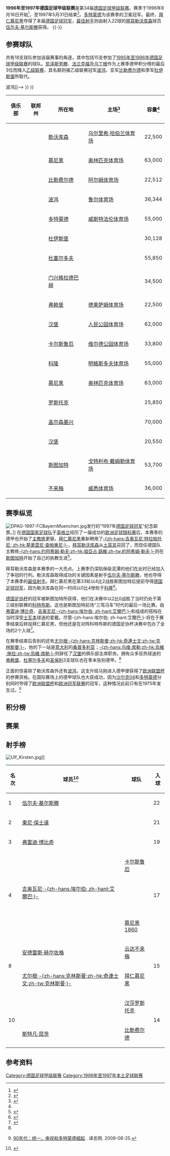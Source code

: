 {{noteTA
|G1=足球
|G2=德甲
|G3=uefa
}}
{{Infobox football league season
| competition                = [[德国足球甲级联赛|德国足球甲级联赛]]
| image                      = 
| season                     = 1996–97
| winners                    = [[拜仁慕尼黑|拜仁慕尼黑]]<small>（第 13 次夺冠）</small>
| relegated                  = [[杜塞尔多夫足球俱乐部|杜塞尔多夫]]、[[弗赖堡足球俱乐部|弗赖堡]]、[[圣保利足球俱乐部|圣保利]]
| continentalcup1            = [[1997–98年欧洲冠军联赛|欧洲冠军联赛]]
| continentalcup1 qualifiers = [[拜仁慕尼黑|拜仁慕尼黑]]、[[拜耳勒沃库森|拜耳勒沃库森]]、<br>[[多特蒙德足球俱乐部|多特蒙德]]<small>（卫冕冠军）</small>
| continentalcup2            = {{link-de|1997–98年欧洲优胜者杯|1997–98 European Cup Winners' Cup|欧洲优胜者杯}}
| continentalcup2 qualifiers = [[斯图加特足球俱乐部|斯图加特]]
| continentalcup3            = [[1997–98年歐洲足協盃|欧洲联盟杯]]
| continentalcup3 qualifiers = [[波鸿足球俱乐部|波鸿]]、[[卡尔斯鲁厄足球俱乐部|卡尔斯鲁厄]]、[[慕尼黑1860|1860]]、<br>[[沙尔克04|沙尔克04]]<small>（卫冕冠军）</small>
| continentalcup4            = [[1997年国际托托杯|国际托托杯]]
| continentalcup4 qualifiers = [[云达不来梅|云达不来梅]]、[[杜伊斯堡足球俱乐部|杜伊斯堡]]、<br>[[科隆足球俱乐部|科隆]]、[[汉堡足球俱乐部|汉堡]]
| league topscorer           = [[伍尔夫·基尔斯滕|伍尔夫·基尔斯滕]]<small>（22球）</small>
| biggest home win           = [[波鸿足球俱乐部|波鸿]] 6–0 [[圣保利足球俱乐部|圣保利]]
| biggest away win           = 7场（1场1–5，6场0–4）
| highest scoring            = [[门兴格拉德巴赫足球俱乐部|门兴格拉德巴赫]] 6–2 [[波鸿足球俱乐部|波鸿]]<br>[[拜耳勒沃库森|拜耳勒沃库森]] 5–3 [[弗赖堡足球俱乐部|弗赖堡]]<br>[[圣保利足球俱乐部|圣保利]] 4–4 [[沙尔克04|沙尔克04]]
| matches                    = 306
| total goals                = 911
| attendance                 = 9441743
| prevseason                 = [[1995年至1996年德国足球甲级联赛|1995–96]]
| nextseason                 = [[1997年至1998年德国足球甲级联赛|1997–98]]
}}
'''1996年至1997年德国足球甲级联赛'''是第34届[[德国足球甲级联赛|德国足球甲级联赛]]。赛季于1996年8月16日开始<ref>{{de}}{{cite web|url=http://www.dfb.de/index.php?id=321975|title=Schedule Round 1|publisher=DFB|deadurl=yes|archiveurl=https://web.archive.org/web/20110608093931/http://www.dfb.de/index.php?id=321975|archivedate=2011-06-08|accessdate=2014-10-21}}</ref>，至1997年5月31日结束<ref>{{de}}{{cite web|url=http://www.dfb.de/index.php?id=322337|title=Archive 1996/1997 Round 34|publisher=DFB|deadurl=yes|archiveurl=https://web.archive.org/web/20120331173841/http://www.dfb.de/index.php?id=322337|archivedate=2012-03-31|accessdate=2014-10-21}}</ref>。[[多特蒙德足球俱乐部|多特蒙德]]为该赛季的卫冕冠军。最终，[[拜仁慕尼黑|拜仁慕尼黑]]夺得了本届[[德国足球冠军|德国足球冠军]]，[[德国足球甲级联赛最佳射手|最佳射手]]则由射入22球的[[拜耳勒沃库森|拜耳勒沃库森]]球员[[伍尔夫·基尔斯滕|伍尔夫·基尔斯滕]]获得。
{{TOC left}}
{{-}}

==参赛球队==
共有18支球队参加该届赛事的角逐，其中包括15支参加了[[1995年至1996年德国足球甲级联赛|1995年至1996年德国足球甲级联赛]]的球队。[[凯泽斯劳滕足球俱乐部|凯泽斯劳滕]]、[[法兰克福足球俱乐部|法兰克福]]及[[乌丁根足球俱乐部|乌丁根]]作为上赛季德甲积分榜的最后3位而降入[[德国足球乙级联赛|乙级联赛]]，其名额则被乙级联赛冠军[[波鸿足球俱乐部|波鸿]]、亚军[[比勒费尔德足球俱乐部|比勒费尔德]]和季军[[杜伊斯堡足球俱乐部|杜伊斯堡]]所取代。

{{Location map+ |Germany |width=400 |float=right |caption=1996-97赛季德甲联赛球队分布图 |places=
{{Location map~ |Germany |lat=52.022833|long=8.522395|label=[[比勒费尔德足球俱乐部|比勒费尔德]]}}
{{Location map~ |Germany |lat=51.482987|long=7.211397 |label=<!--[[波鸿足球俱乐部{{!}}波鸿|波鸿足球俱乐部{{!}}波鸿]]--> }}
{{Location map~ |Germany |lat=53.065337|long=8.836722 |label=[[云达不来梅|不来梅]] |position=left}}
{{Location map~ |Germany |lat=51.512139|long=7.463394 |label=<small>[[多特蒙德足球俱乐部|多特蒙德]]</small>}}
{{Location map~ |Germany |lat=51.409033|long=6.778664 |label=<small>[[杜伊斯堡足球俱乐部|杜伊斯堡]]</small>|position=left}}
{{Location map~ |Germany |lat=51.261593|long=6.733204 |label=<small>[[杜塞尔多夫足球俱乐部|杜塞尔多夫]]</small>}}
{{Location map~ |Germany |lat=47.988945|long=7.892947 |label=[[弗赖堡足球俱乐部|弗赖堡]]}}
{{Location map~ |Germany |lat=53.587095|long=9.898711 |label=[[汉堡足球俱乐部|汉堡]] |position=left}}
{{Location map~ |Germany |lat=49.021176|long=8.413021 |label=[[卡尔斯鲁厄足球俱乐部|卡尔斯鲁厄]]}}
{{Location map~ |Germany |lat=50.933224|long=6.874697 |label=<small>[[科隆足球俱乐部|科隆</small>]] |position=bottom}}
{{Location map~ |Germany |lat=51.037708|long=7.002651 |label=<small>[[拜耳勒沃库森|勒沃库森]]</small>}}
{{Location map~ |Germany |lat=51.208908|long=6.439549 |label=<small>[[门兴格拉德巴赫足球俱乐部|门兴    ]]</small> |position=bottom}}
{{Location map~ |Germany |lat=48.173086|long=11.545509|label=[[拜仁慕尼黑|拜仁慕尼黑]]<br>[[慕尼黑1860|慕尼黑1860]]}}
{{Location map~ |Germany |lat=54.084953|long=12.095144|label=[[汉莎罗斯托克|罗斯托克]]}}
{{Location map~ |Germany |lat=51.559146|long=7.067248 |label=<small>[[沙尔克04|沙尔克]]</small> |position=left}}
{{Location map~ |Germany |lat=53.554568|long=9.967646 |label=[[圣保利足球俱乐部|圣保利]]}}
{{Location map~ |Germany |lat=48.792295|long=9.232141 |label=[[斯图加特足球俱乐部|斯图加特]]}}
<!--DISPLAY FIX FOR BOCHUM-->
{{Location map~ |Germany |mark=TransparentPlaceholder.png |lat=51.559146|long=7.067248 |label=<br /><small>      [[波鸿足球俱乐部|波鸿]]</small> |position=top}}
}}
{| class="wikitable sortable"
|-
! 俱乐部
! 联邦州
! 所在地
! 主场<ref name="Vereinslexikon">{{de}}{{cite book|last=Grüne|first=Hardy|title=Enzyklopädie des deutschen Ligafußballs, Band 7: Vereinslexikon|publisher=AGON Sportverlag|location=Kassel|year=2001|isbn=3-89784-147-9}}</ref>
! 容量<ref name="Vereinslexikon" />
|-
| {{sort|Bayer|[[拜耳勒沃库森|拜耳勒沃库森]]}}
| {{flag|North Rhine-Westphalia}}
| [[勒沃库森|勒沃库森]]
| [[拜耳竞技场|乌尔里希·哈伯兰体育场]]
| 22,500
|-
| {{sort|Bayern|[[拜仁慕尼黑|拜仁慕尼黑]]}}
| {{flag|Bavaria}}
| [[慕尼黑|慕尼黑]]
| [[慕尼黑奥林匹克体育场|奥林匹克体育场]]
| 63,000
|-
| {{sort|Bielefeld|[[比勒费尔德足球俱乐部|比勒费尔德]]}}
| {{flag|North Rhine-Westphalia}}
| [[比勒费尔德|比勒费尔德]]
| [[旭格竞技场|阿尔姆体育场]]
| 22,512
|-
| {{sort|Bochum|[[波鸿足球俱乐部|波鸿]]}}
| {{flag|North Rhine-Westphalia}}
| [[波鸿|波鸿]]
| [[鲁尔球场|鲁尔体育场]]
| 36,344
|-
| {{sort|Borussia Dortmund|[[多特蒙德足球俱乐部|多特蒙德]]}}
| {{flag|North Rhine-Westphalia}}
| [[多特蒙德|多特蒙德]]
| [[威斯特法伦球场|威斯特法伦体育场]]
| 55,000
|-
| {{sort|Duisburg|[[杜伊斯堡足球俱乐部|杜伊斯堡]]}}
| {{flag|North Rhine-Westphalia}}
| [[杜伊斯堡|杜伊斯堡]]
| {{link-de|维道体育场|Wedaustadion}}
| 30,128
|-
| {{sort|Düsseldorf|[[杜塞尔多夫足球俱乐部|杜塞尔多夫]]}}
| {{flag|North Rhine-Westphalia}}
| [[杜塞尔多夫|杜塞尔多夫]]
| {{link-de|莱茵体育场|Rheinstadion}}
| 55,850
|-
| {{sort|Borussia Mönchengladbach|[[门兴格拉德巴赫足球俱乐部|门兴格拉德巴赫]]}}
| {{flag|North Rhine-Westphalia}}
| [[门兴格拉德巴赫|门兴格拉德巴赫]]
| {{link-de|博克尔山体育场|Bökelbergstadion}}
| 34,500
|-
| {{sort|Freiburg|[[弗赖堡足球俱乐部|弗赖堡]]}}
| {{flag|Baden-Württemberg}}
| [[弗赖堡|弗赖堡]]
| [[黑森林体育场|德莱萨姆体育场]]
| 22,500
|-
| {{sort|Hamburg|[[汉堡足球俱乐部|汉堡]]}}
| {{flag|Hamburg}}
| [[汉堡|汉堡]]
| [[人民公园体育场|人民公园体育场]]
| 62,000
|-
| {{sort|Karlsruhe|[[卡尔斯鲁厄足球俱乐部|卡尔斯鲁厄]]}}
|{{flag|Baden-Württemberg}}
| [[卡尔斯鲁厄|卡尔斯鲁厄]]
| [[维尔德公园体育场|维尔德公园体育场]]
| 33,800
|-
| {{sort|Köln|[[科隆足球俱乐部|科隆]]}}
| {{flag|North Rhine-Westphalia}}
| [[科隆|科隆]]
| [[莱茵能源球场|明格斯多夫体育场]]
| 55,000
|-
| {{sort|Bayern|[[慕尼黑1860|慕尼黑1860]]}}
| {{flag|Bavaria}}
| [[慕尼黑|慕尼黑]]
| [[慕尼黑奥林匹克体育场|奥林匹克体育场]]
| 63,000
|-
| {{sort|Rostock|[[汉莎罗斯托克|汉莎罗斯托克]]}}
| {{flag|Mecklenburg-Vorpommern}}
| [[罗斯托克|罗斯托克]]
| {{link-de|DKB竞技场|DKB-Arena|波罗的海体育场}}
| 25,850
|-
| {{sort|Schalke|[[沙尔克04|沙尔克04]]}}
| {{flag|North Rhine-Westphalia}}
| [[盖尔森基兴|盖尔森基兴]]
| {{link-de|公园体育场|Parkstadion}}
| 70,000
|-
| {{sort|St.Pauli|[[圣保利足球俱乐部|圣保利]]}}
| {{flag|Hamburg}}
| [[汉堡|汉堡]]
| {{link-en|米勒恩门体育场|Millerntor-Stadion}}
| 20,550
|-
| {{sort|Stuttgart|[[斯图加特足球俱乐部|斯图加特]]}}
|{{flag|Baden-Württemberg}}
| [[斯图加特|斯图加特]]
| [[内卡体育场|戈特利布·戴姆勒体育场]]
| 53,700
|-
| {{sort|Werder Bremen|[[云达不来梅|云达不来梅]]}}
| {{flag|Bremen|name=Bremen (state)}}
| [[不来梅|不来梅]]
| [[威悉体育场|威悉体育场]]
| 36,000
|}

==赛季纵览==
[[File:DPAG-1997-FCBayernMuenchen.jpg|thumb]]发行的“1997年[[德国足球冠军|德国足球冠军]]”纪念邮票。]]
在[[德国国家足球队|德国国家足球队]]于[[英格兰|英格兰]]经历了一届成功的[[1996年欧洲足球锦标赛|欧洲足球锦标赛]]后，本赛季的德甲也开始了[[主教练|主教练]]更替。[[拜仁慕尼黑|拜仁慕尼黑]]重新聘用了[[吉奥瓦尼·特拉帕托尼|-{zh-hans:吉奥瓦尼·特拉帕托尼; zh-hk:基奧雲尼·查帕東尼;}-]]，[[拜耳勒沃库森|拜耳勒沃库森]]从[[土耳其|土耳其]]召回了{{link-de|克里斯托弗·道姆|Christoph Daum}}，而现任德国队主教练[[约阿希姆·勒夫|-{zh-hans:约阿希姆·勒夫;zh-hk:祖亞占·路維;zh-tw:約阿希姆·勒夫;}-]]则在[[斯图加特足球俱乐部|斯图加特]]开始了自己的执教生涯<ref name="kicker">{{de}}{{cite web|url=http://www.kicker.de/news/fussball/bundesliga/bl50/573026/artikel_fcb---der-titel-trapattoni-und-eine-tonne.html|title=FCB - Der Titel, Trapattoni und eine Tonne|publisher=Kicker Online|date=2012-08-03|accessdate=2014-10-21|archive-date=2015-01-02|archive-url=https://web.archive.org/web/20150102033049/http://www.kicker.de/news/fussball/bundesliga/bl50/573026/artikel_fcb---der-titel-trapattoni-und-eine-tonne.html|dead-url=no}}</ref>。

拜耳勒沃库森是本赛季的一大亮点。上赛季仍深陷保级泥潭的他们在此时已经加入了争冠的行列。勒沃库森取得成功的关键因素是射手[[伍尔夫·基尔斯滕|伍尔夫·基尔斯滕]]，他也夺得了本赛季的[[德国足球甲级联赛最佳射手|最佳射手]]。拜仁慕尼黑在第33轮以4比2战胜斯图加特后提前夺得[[德国足球冠军|德国足球冠军]]，因为勒沃库森在同一时间以0比4惨败于[[科隆足球俱乐部|科隆]]<ref>{{zh}}{{cite web|url=http://sports.163.com/13/0127/09/8M7DPJUK00051C97.html|title=德甲50年之9697赛季:4强混战 拜仁时隔2年再捧杯|publisher=网易|date=2013-01-27|accessdate=2014-10-21|archive-date=2015-03-26|archive-url=https://web.archive.org/web/20150326004810/http://sports.163.com/13/0127/09/8M7DPJUK00051C97.html|dead-url=no}}</ref>。

[[德国足协杯|德国足协杯]]的冠军被斯图加特所获得，他们在决赛中以2比0战胜了当时仍处于第三级别联赛的[[科特布斯足球俱乐部|科特布斯]]。这也是斯图加特前场“三驾马车”时代的最后一场比赛。由[[弗雷迪·博比奇|弗雷迪·博比奇]]、[[吉奥瓦尼·埃尔伯|吉奥瓦尼·-{zh-hans:埃尔伯; zh-hant:艾爾巴;}-]]和{{link-de|克拉西米尔·巴拉科夫|Krassimir Balakow}}组成的搭档在当时深受[[士瓦本|士瓦本]]球迷的爱戴。尽管-{zh-hans:埃尔伯; zh-hant:艾爾巴;}-将在于赛季结束后转投拜仁慕尼黑，但他还是在对阵科特布斯的德国足协杯决赛中包办了全场的2个入球<ref>{{de}}{{cite web |title=DFB-Pokal 1996-97 |publisher=fussballdaten.de |accessdate=2008-10-22 |url=http://www.fussballdaten.de/dfb/1997/ |archiveurl=https://web.archive.org/web/20080927235045/http://www.fussballdaten.de/dfb/1997/ |archivedate=2008-09-27 |deadurl=yes }}</ref>。

在赛季结束后告别的还有[[尤尔根·克林斯曼|尤尔根·-{zh-hans:克林斯曼;zh-hk:奇連士文;zh-tw:克林斯曼;}-]]，他的下一站是[[意大利|意大利]]的[[桑普多利亚|桑普多利亚]]；[[乌维·席勒|-{zh-hans:乌维·席勒;zh-hk:烏維·施拉;zh-tw:烏維·席勒;}-]]则辞任了[[汉堡足球俱乐部|汉堡]]的俱乐部主席职务。拥有众多狂热球迷的[[弗赖堡足球俱乐部|弗赖堡]]、[[杜塞尔多夫足球俱乐部|杜塞尔多夫]]和[[圣保利足球俱乐部|圣保利]]3支球队也在季末告别德甲。<ref name="kicker"/>

正面的惊喜除了勒沃库森外还有[[波鸿足球俱乐部|波鸿]]，这支升班马刚进入德甲便获得了[[欧洲联盟杯|欧洲联盟杯]]的参赛资格。在国际赛场上的德甲球队也大获成功，因为[[沙尔克04|沙尔克04]]和[[多特蒙德足球俱乐部|多特蒙德]]分别同时夺得了[[1996–97年歐洲足協盃|欧洲联盟杯]]和[[1996–97年欧洲冠军联赛|欧洲冠军联赛]]的冠军，这种情况此前只有在1975年发生过。<ref>{{zh}}[http://article.yeeyan.org/view/62275/56338 90年代：统一、电视和多特蒙德崛起] {{Wayback|url=http://article.yeeyan.org/view/62275/56338 |date=20150910065710 }}. 译言网. 2009-08-25.</ref>

==积分榜==
{{Fb cl header}}
{{Fb cl team |p=1 |t=Bayern Munich     |w=20|d=11|l=3 |gf=68|ga=34|bc=#ACE1AF|champion=y}}
{{Fb cl3 qr |rows=1 |competition=[[1997–98年欧洲冠军联赛#分組賽|1997–98年欧洲冠军联赛小组赛]]}}
{{Fb cl team |p=2 |t=Leverkusen        |w=21|d=6 |l=7 |gf=69|ga=41|bc=#D0F0C0}}
{{Fb cl3 qr |rows=1 |competition=[[1997–98年欧洲冠军联赛#外圍賽第二圈|1997–98年欧洲冠军联赛预选赛第二圈]]}}
{{Fb cl team |p=3 |t=Borussia Dortmund |w=19|d=6 |l=9 |gf=63|ga=41|bc=#ACE1AF}}
{{Fb cl3 qr |rows=1 |competition=[[1997–98年欧洲冠军联赛#分組賽|1997–98年欧洲冠军联赛小组赛]]|nt=1}}
{{Fb cl team |p=4 |t=Stuttgart         |w=18|d=7 |l=9 |gf=78|ga=40|bc=#FFFF75}}
{{Fb cl3 qr |rows=1 |competition={{link-en|1997–98年欧洲优胜者杯|1997–98 European Cup Winners' Cup|1997–98年欧洲优胜者杯第一圈}}}}
{{Fb cl team |p=5 |t=Bochum            |w=14|d=11|l=9 |gf=54|ga=51|bc=#97DEFF}}
{{Fb cl3 qr |rows=3 |competition=[[1997–98年歐洲足協盃#第一圈|1997–98年欧洲联盟杯第一圈]]}}
{{Fb cl team |p=6 |t=Karlsruhe         |w=13|d=10|l=11|gf=55|ga=44|bc=#97DEFF}}
{{Fb cl team |p=7 |t=1860 Munich       |w=13|d=10|l=11|gf=56|ga=56|bc=#97DEFF}}
{{Fb cl team |p=8 |t=Werder Bremen     |w=14|d=6 |l=14|gf=53|ga=52|bc=#CCCCFF}}
{{Fb cl3 qr |rows=3 |competition=[[1997年国际托托杯#分组赛|1997年国际托托杯分组赛]]}}
{{Fb cl team |p=9 |t=Duisburg          |w=12|d=9 |l=13|gf=44|ga=49|bc=#CCCCFF}}
{{Fb cl team |p=10|t=Köln              |w=13|d=5 |l=16|gf=62|ga=62|bc=#CCCCFF}}
{{Fb cl team |p=11|t=Mönchengladbach   |w=12|d=7 |l=15|gf=46|ga=48}}
{{Fb cl team |p=12|t=Schalke 04        |w=11|d=10|l=13|gf=35|ga=40|bc=#97DEFF}}
{{Fb cl3 qr |rows=1 |competition=[[1997–98年歐洲足協盃#第一圈|1997–98年欧洲联盟杯第一圈]]|nt=1}}
{{Fb cl team |p=13|t=Hamburg           |w=10|d=11|l=13|gf=46|ga=60|bc=#CCCCFF}}
{{Fb cl3 qr |rows=1 |competition=[[1997年国际托托杯#分组赛|1997年国际托托杯分组赛]]}}
{{Fb cl team |p=14|t=Bielefeld         |w=11|d=7 |l=16|gf=46|ga=54}}
{{Fb cl team |p=15|t=Rostock           |w=11|d=7 |l=16|gf=35|ga=46}}
{{Fb cl team |p=16|t=Düsseldorf        |w=9 |d=6 |l=19|gf=26|ga=57|bc=#FF8888|relegated=y}}
{{Fb cl3 qr |relegation=yes |rows=3 |competition=[[1997年至1998年德国足球乙级联赛|1997–98年乙级联赛]]}}
{{Fb cl team |p=17|t=Freiburg          |w=8 |d=5 |l=21|gf=43|ga=67|bc=#FF8888|relegated=y}}
{{Fb cl team |p=18|t=St. Pauli         |w=7 |d=6 |l=21|gf=32|ga=69|bc=#FF8888|relegated=y}}
{{Fb cl footer |s=[https://web.archive.org/web/20120331173903/http://www.dfb.de/index.php?id=322338 www.dfb.de] |nt=<sup>1</sup>[[多特蒙德足球俱乐部|多特蒙德]]（第3）和[[沙尔克04|沙尔克04]]（第12）均在各自参加的欧洲赛事中夺冠，因此他们均作为卫冕冠军自动获得相应的参赛资格。其结果是，原本属于多特蒙德和[[斯图加特足球俱乐部|斯图加特]]（第4，作为德国足协杯而需参加{{link-en|1997–98年欧洲优胜者杯|1997–98 European Cup Winners' Cup|欧洲优胜者}}）的[[1997–98年歐洲足協盃|欧洲联盟杯]]参赛席位，被联赛第6、7位的[[卡尔斯鲁厄足球俱乐部|卡尔斯鲁厄]]和[[慕尼黑1860|慕尼黑1860]]入替。而原本属于卡尔斯鲁厄和慕尼黑1860的[[1997年国际托托杯|1国际托托杯]]参赛席位，则由联赛第10、13位的[[科隆足球俱乐部|科隆]]和[[汉堡足球俱乐部|汉堡]]入替（第11位的[[门兴格拉德巴赫足球俱乐部|门兴格拉德巴赫]]放弃参赛）。|u=2012-05}}

==赛果==
{{Fb r header | nt=18  | Bielefeld | Bochum | Werder Bremen | Dortmund | Duisburg | Düsseldorf | Freiburg | Hamburg  | Karlsruhe | Köln | Leverkusen | Mönchengladbach | Bayern Munich | 1860 Munich | Rostock | Schalke 04 | St. Pauli | Stuttgart}}

{{Fb r team |t=Bielefeld |bg=y}}
<!--      Bielefeld --> {{Fb r|r=null }}
<!--         Bochum --> {{Fb r|gf=3 |ga=1 }}
<!--  Werder Bremen --> {{Fb r|gf=3 |ga=1 }}
<!--       Dortmund --> {{Fb r|gf=2 |ga=0 }}
<!--       Duisburg --> {{Fb r|gf=1 |ga=1 }}
<!--     Düsseldorf --> {{Fb r|gf=1 |ga=0 }}
<!--       Freiburg --> {{Fb r|gf=2 |ga=0 }}
<!--        Hamburg --> {{Fb r|gf=1 |ga=1 }}
<!--      Karlsruhe --> {{Fb r|gf=1 |ga=2 }}
<!--           Köln --> {{Fb r|gf=1 |ga=4 }}
<!--     Leverkusen --> {{Fb r|gf=0 |ga=1 }}
<!--     M'gladbach --> {{Fb r|gf=0 |ga=2 }}
<!--  Bayern Munich --> {{Fb r|gf=2 |ga=0 }}
<!--    1860 Munich --> {{Fb r|gf=2 |ga=3 }}
<!--        Rostock --> {{Fb r|gf=1 |ga=3 }}
<!--     Schalke 04 --> {{Fb r|gf=0 |ga=1 }}
<!--      St. Pauli --> {{Fb r|gf=1 |ga=2 }}
<!--      Stuttgart --> {{Fb r|gf=2 |ga=0 }}

{{Fb r team |t=Bochum |bg=y}}
<!--      Bielefeld --> {{Fb r|gf=1 |ga=1 }}
<!--         Bochum --> {{Fb r|r=null }}
<!--  Werder Bremen --> {{Fb r|gf=3 |ga=2 }}
<!--       Dortmund --> {{Fb r|gf=1 |ga=0 }}
<!--       Duisburg --> {{Fb r|gf=1 |ga=0 }}
<!--     Düsseldorf --> {{Fb r|gf=3 |ga=1 }}
<!--       Freiburg --> {{Fb r|gf=3 |ga=2 }}
<!--        Hamburg --> {{Fb r|gf=3 |ga=1 }}
<!--      Karlsruhe --> {{Fb r|gf=3 |ga=1 }}
<!--           Köln --> {{Fb r|gf=2 |ga=2 }}
<!--     Leverkusen --> {{Fb r|gf=2 |ga=2 }}
<!--     M'gladbach --> {{Fb r|gf=2 |ga=0 }}
<!--  Bayern Munich --> {{Fb r|gf=1 |ga=1 }}
<!--    1860 Munich --> {{Fb r|gf=2 |ga=2 }}
<!--        Rostock --> {{Fb r|gf=1 |ga=0 }}
<!--     Schalke 04 --> {{Fb r|gf=0 |ga=1 }}
<!--      St. Pauli --> {{Fb r|gf=6 |ga=0 }}
<!--      Stuttgart --> {{Fb r|gf=2 |ga=1 }}

{{Fb r team |t=Werder Bremen |bg=y}}
<!--      Bielefeld --> {{Fb r|gf=2 |ga=1 }}
<!--         Bochum --> {{Fb r|gf=5 |ga=1 }}
<!--  Werder Bremen --> {{Fb r|r=null }}
<!--       Dortmund --> {{Fb r|gf=0 |ga=4 }}
<!--       Duisburg --> {{Fb r|gf=0 |ga=2 }}
<!--     Düsseldorf --> {{Fb r|gf=1 |ga=0 }}
<!--       Freiburg --> {{Fb r|gf=1 |ga=0 }}
<!--        Hamburg --> {{Fb r|gf=0 |ga=0 }}
<!--      Karlsruhe --> {{Fb r|gf=1 |ga=0 }}
<!--           Köln --> {{Fb r|gf=3 |ga=2 }}
<!--     Leverkusen --> {{Fb r|gf=1 |ga=1 }}
<!--     M'gladbach --> {{Fb r|gf=1 |ga=0 }}
<!--  Bayern Munich --> {{Fb r|gf=3 |ga=0 }}
<!--    1860 Munich --> {{Fb r|gf=1 |ga=1 }}
<!--        Rostock --> {{Fb r|gf=1 |ga=1 }}
<!--     Schalke 04 --> {{Fb r|gf=3 |ga=0 }}
<!--      St. Pauli --> {{Fb r|gf=2 |ga=1 }}
<!--      Stuttgart --> {{Fb r|gf=2 |ga=2 }}

{{Fb r team |t=Dortmund |bg=y}}
<!--      Bielefeld --> {{Fb r|gf=5 |ga=0 }}
<!--         Bochum --> {{Fb r|gf=2 |ga=0 }}
<!--  Werder Bremen --> {{Fb r|gf=2 |ga=1 }}
<!--       Dortmund --> {{Fb r|r=null }}
<!--       Duisburg --> {{Fb r|gf=2 |ga=0 }}
<!--     Düsseldorf --> {{Fb r|gf=4 |ga=0 }}
<!--       Freiburg --> {{Fb r|gf=3 |ga=1 }}
<!--        Hamburg --> {{Fb r|gf=1 |ga=1 }}
<!--      Karlsruhe --> {{Fb r|gf=1 |ga=1 }}
<!--           Köln --> {{Fb r|gf=2 |ga=1 }}
<!--     Leverkusen --> {{Fb r|gf=3 |ga=1 }}
<!--     M'gladbach --> {{Fb r|gf=1 |ga=3 }}
<!--  Bayern Munich --> {{Fb r|gf=1 |ga=1 }}
<!--    1860 Munich --> {{Fb r|gf=4 |ga=1 }}
<!--        Rostock --> {{Fb r|gf=3 |ga=0 }}
<!--     Schalke 04 --> {{Fb r|gf=1 |ga=0 }}
<!--      St. Pauli --> {{Fb r|gf=2 |ga=1 }}
<!--      Stuttgart --> {{Fb r|gf=1 |ga=1 }}

{{Fb r team |t=Duisburg |bg=y}}
<!--      Bielefeld --> {{Fb r|gf=0 |ga=0 }}
<!--         Bochum --> {{Fb r|gf=1 |ga=1 }}
<!--  Werder Bremen --> {{Fb r|gf=3 |ga=2 }}
<!--       Dortmund --> {{Fb r|gf=3 |ga=2 }}
<!--       Duisburg --> {{Fb r|r=null }}
<!--     Düsseldorf --> {{Fb r|gf=0 |ga=0 }}
<!--       Freiburg --> {{Fb r|gf=1 |ga=4 }}
<!--        Hamburg --> {{Fb r|gf=1 |ga=1 }}
<!--      Karlsruhe --> {{Fb r|gf=2 |ga=2 }}
<!--           Köln --> {{Fb r|gf=3 |ga=0 }}
<!--     Leverkusen --> {{Fb r|gf=1 |ga=3 }}
<!--     M'gladbach --> {{Fb r|gf=4 |ga=2 }}
<!--  Bayern Munich --> {{Fb r|gf=0 |ga=4 }}
<!--    1860 Munich --> {{Fb r|gf=2 |ga=3 }}
<!--        Rostock --> {{Fb r|gf=0 |ga=1 }}
<!--     Schalke 04 --> {{Fb r|gf=0 |ga=1 }}
<!--      St. Pauli --> {{Fb r|gf=1 |ga=0 }}
<!--      Stuttgart --> {{Fb r|gf=3 |ga=1 }}

{{Fb r team |t=Düsseldorf |bg=y}}
<!--      Bielefeld --> {{Fb r|gf=1 |ga=2 }}
<!--         Bochum --> {{Fb r|gf=2 |ga=2 }}
<!--  Werder Bremen --> {{Fb r|gf=4 |ga=1 }}
<!--       Dortmund --> {{Fb r|gf=2 |ga=0 }}
<!--       Duisburg --> {{Fb r|gf=1 |ga=1 }}
<!--     Düsseldorf --> {{Fb r|r=null }}
<!--       Freiburg --> {{Fb r|gf=2 |ga=1 }}
<!--        Hamburg --> {{Fb r|gf=1 |ga=1 }}
<!--      Karlsruhe --> {{Fb r|gf=0 |ga=3 }}
<!--           Köln --> {{Fb r|gf=0 |ga=3 }}
<!--     Leverkusen --> {{Fb r|gf=0 |ga=0 }}
<!--     M'gladbach --> {{Fb r|gf=1 |ga=0 }}
<!--  Bayern Munich --> {{Fb r|gf=0 |ga=2 }}
<!--    1860 Munich --> {{Fb r|gf=0 |ga=0 }}
<!--        Rostock --> {{Fb r|gf=0 |ga=2 }}
<!--     Schalke 04 --> {{Fb r|gf=1 |ga=3 }}
<!--      St. Pauli --> {{Fb r|gf=2 |ga=0 }}
<!--      Stuttgart --> {{Fb r|gf=0 |ga=4 }}

{{Fb r team |t=Freiburg |bg=y}}
<!--      Bielefeld --> {{Fb r|gf=2 |ga=1 }}
<!--         Bochum --> {{Fb r|gf=0 |ga=1 }}
<!--  Werder Bremen --> {{Fb r|gf=3 |ga=2 }}
<!--       Dortmund --> {{Fb r|gf=1 |ga=2 }}
<!--       Duisburg --> {{Fb r|gf=2 |ga=0 }}
<!--     Düsseldorf --> {{Fb r|gf=1 |ga=2 }}
<!--       Freiburg --> {{Fb r|r=null }}
<!--        Hamburg --> {{Fb r|gf=0 |ga=4 }}
<!--      Karlsruhe --> {{Fb r|gf=1 |ga=1 }}
<!--           Köln --> {{Fb r|gf=1 |ga=3 }}
<!--     Leverkusen --> {{Fb r|gf=1 |ga=2 }}
<!--     M'gladbach --> {{Fb r|gf=1 |ga=0 }}
<!--  Bayern Munich --> {{Fb r|gf=0 |ga=0 }}
<!--    1860 Munich --> {{Fb r|gf=2 |ga=2 }}
<!--        Rostock --> {{Fb r|gf=1 |ga=0 }}
<!--     Schalke 04 --> {{Fb r|gf=2 |ga=3 }}
<!--      St. Pauli --> {{Fb r|gf=4 |ga=0 }}
<!--      Stuttgart --> {{Fb r|gf=1 |ga=1 }}

{{Fb r team |t=Hamburg |bg=y}}
<!--      Bielefeld --> {{Fb r|gf=2 |ga=2 }}
<!--         Bochum --> {{Fb r|gf=2 |ga=2 }}
<!--  Werder Bremen --> {{Fb r|gf=3 |ga=2 }}
<!--       Dortmund --> {{Fb r|gf=2 |ga=1 }}
<!--       Duisburg --> {{Fb r|gf=1 |ga=1 }}
<!--     Düsseldorf --> {{Fb r|gf=2 |ga=1 }}
<!--       Freiburg --> {{Fb r|gf=5 |ga=1 }}
<!--        Hamburg --> {{Fb r|r=null }}
<!--      Karlsruhe --> {{Fb r|gf=2 |ga=0 }}
<!--           Köln --> {{Fb r|gf=0 |ga=4 }}
<!--     Leverkusen --> {{Fb r|gf=0 |ga=2 }}
<!--     M'gladbach --> {{Fb r|gf=2 |ga=1 }}
<!--  Bayern Munich --> {{Fb r|gf=0 |ga=3 }}
<!--    1860 Munich --> {{Fb r|gf=2 |ga=3 }}
<!--        Rostock --> {{Fb r|gf=1 |ga=1 }}
<!--     Schalke 04 --> {{Fb r|gf=1 |ga=0 }}
<!--      St. Pauli --> {{Fb r|gf=3 |ga=0 }}
<!--      Stuttgart --> {{Fb r|gf=0 |ga=4 }}

{{Fb r team |t=Karlsruhe |bg=y}}
<!--      Bielefeld --> {{Fb r|gf=5 |ga=2 }}
<!--         Bochum --> {{Fb r|gf=2 |ga=3 }}
<!--  Werder Bremen --> {{Fb r|gf=1 |ga=3 }}
<!--       Dortmund --> {{Fb r|gf=1 |ga=1 }}
<!--       Duisburg --> {{Fb r|gf=1 |ga=0 }}
<!--     Düsseldorf --> {{Fb r|gf=2 |ga=0 }}
<!--       Freiburg --> {{Fb r|gf=3 |ga=0 }}
<!--        Hamburg --> {{Fb r|gf=3 |ga=1 }}
<!--      Karlsruhe --> {{Fb r|r=null }}
<!--           Köln --> {{Fb r|gf=4 |ga=1 }}
<!--     Leverkusen --> {{Fb r|gf=1 |ga=1 }}
<!--     M'gladbach --> {{Fb r|gf=1 |ga=1 }}
<!--  Bayern Munich --> {{Fb r|gf=0 |ga=2 }}
<!--    1860 Munich --> {{Fb r|gf=3 |ga=0 }}
<!--        Rostock --> {{Fb r|gf=1 |ga=1 }}
<!--     Schalke 04 --> {{Fb r|gf=0 |ga=0 }}
<!--      St. Pauli --> {{Fb r|gf=4 |ga=0 }}
<!--      Stuttgart --> {{Fb r|gf=0 |ga=2 }}

{{Fb r team |t=Köln |bg=y}}
<!--      Bielefeld --> {{Fb r|gf=2 |ga=5 }}
<!--         Bochum --> {{Fb r|gf=2 |ga=0 }}
<!--  Werder Bremen --> {{Fb r|gf=4 |ga=1 }}
<!--       Dortmund --> {{Fb r|gf=1 |ga=3 }}
<!--       Duisburg --> {{Fb r|gf=2 |ga=5 }}
<!--     Düsseldorf --> {{Fb r|gf=2 |ga=0 }}
<!--       Freiburg --> {{Fb r|gf=1 |ga=0 }}
<!--        Hamburg --> {{Fb r|gf=2 |ga=2 }}
<!--      Karlsruhe --> {{Fb r|gf=4 |ga=1 }}
<!--           Köln --> {{Fb r|r=null }}
<!--     Leverkusen --> {{Fb r|gf=4 |ga=0 }}
<!--     M'gladbach --> {{Fb r|gf=4 |ga=0 }}
<!--  Bayern Munich --> {{Fb r|gf=2 |ga=4 }}
<!--    1860 Munich --> {{Fb r|gf=1 |ga=0 }}
<!--        Rostock --> {{Fb r|gf=0 |ga=2 }}
<!--     Schalke 04 --> {{Fb r|gf=3 |ga=1 }}
<!--      St. Pauli --> {{Fb r|gf=0 |ga=1 }}
<!--      Stuttgart --> {{Fb r|gf=1 |ga=5 }}

{{Fb r team |t=Leverkusen |bg=y}}
<!--      Bielefeld --> {{Fb r|gf=1 |ga=0 }}
<!--         Bochum --> {{Fb r|gf=2 |ga=0 }}
<!--  Werder Bremen --> {{Fb r|gf=2 |ga=1 }}
<!--       Dortmund --> {{Fb r|gf=4 |ga=2 }}
<!--       Duisburg --> {{Fb r|gf=1 |ga=0 }}
<!--     Düsseldorf --> {{Fb r|gf=0 |ga=1 }}
<!--       Freiburg --> {{Fb r|gf=5 |ga=3 }}
<!--        Hamburg --> {{Fb r|gf=5 |ga=0 }}
<!--      Karlsruhe --> {{Fb r|gf=3 |ga=1 }}
<!--           Köln --> {{Fb r|gf=4 |ga=2 }}
<!--     Leverkusen --> {{Fb r|r=null }}
<!--     M'gladbach --> {{Fb r|gf=3 |ga=0 }}
<!--  Bayern Munich --> {{Fb r|gf=5 |ga=2 }}
<!--    1860 Munich --> {{Fb r|gf=3 |ga=0 }}
<!--        Rostock --> {{Fb r|gf=4 |ga=1 }}
<!--     Schalke 04 --> {{Fb r|gf=2 |ga=0 }}
<!--      St. Pauli --> {{Fb r|gf=3 |ga=0 }}
<!--      Stuttgart --> {{Fb r|gf=0 |ga=0 }}

{{Fb r team |t=Mönchengladbach |bg=y}}
<!--      Bielefeld --> {{Fb r|gf=0 |ga=0 }}
<!--         Bochum --> {{Fb r|gf=6 |ga=2 }}
<!--  Werder Bremen --> {{Fb r|gf=4 |ga=1 }}
<!--       Dortmund --> {{Fb r|gf=5 |ga=1 }}
<!--       Duisburg --> {{Fb r|gf=0 |ga=1 }}
<!--     Düsseldorf --> {{Fb r|gf=2 |ga=0 }}
<!--       Freiburg --> {{Fb r|gf=4 |ga=3 }}
<!--        Hamburg --> {{Fb r|gf=3 |ga=0 }}
<!--      Karlsruhe --> {{Fb r|gf=1 |ga=3 }}
<!--           Köln --> {{Fb r|gf=2 |ga=1 }}
<!--     Leverkusen --> {{Fb r|gf=2 |ga=2 }}
<!--     M'gladbach --> {{Fb r|r=null }}
<!--  Bayern Munich --> {{Fb r|gf=2 |ga=2 }}
<!--    1860 Munich --> {{Fb r|gf=1 |ga=0 }}
<!--        Rostock --> {{Fb r|gf=2 |ga=0 }}
<!--     Schalke 04 --> {{Fb r|gf=0 |ga=0 }}
<!--      St. Pauli --> {{Fb r|gf=0 |ga=0 }}
<!--      Stuttgart --> {{Fb r|gf=0 |ga=1 }}

{{Fb r team |t=Bayern Munich |bg=y}}
<!--      Bielefeld --> {{Fb r|gf=1 |ga=0 }}
<!--         Bochum --> {{Fb r|gf=1 |ga=1 }}
<!--  Werder Bremen --> {{Fb r|gf=1 |ga=0 }}
<!--       Dortmund --> {{Fb r|gf=0 |ga=0 }}
<!--       Duisburg --> {{Fb r|gf=5 |ga=2 }}
<!--     Düsseldorf --> {{Fb r|gf=5 |ga=0 }}
<!--       Freiburg --> {{Fb r|gf=0 |ga=0 }}
<!--        Hamburg --> {{Fb r|gf=2 |ga=1 }}
<!--      Karlsruhe --> {{Fb r|gf=1 |ga=0 }}
<!--           Köln --> {{Fb r|gf=3 |ga=2 }}
<!--     Leverkusen --> {{Fb r|gf=4 |ga=2 }}
<!--     M'gladbach --> {{Fb r|gf=1 |ga=0 }}
<!--  Bayern Munich --> {{Fb r|r=null }}
<!--    1860 Munich --> {{Fb r|gf=1 |ga=1 }}
<!--        Rostock --> {{Fb r|gf=2 |ga=1 }}
<!--     Schalke 04 --> {{Fb r|gf=3 |ga=0 }}
<!--      St. Pauli --> {{Fb r|gf=3 |ga=0 }}
<!--      Stuttgart --> {{Fb r|gf=4 |ga=2 }}

{{Fb r team |t=1860 Munich |bg=y}}
<!--      Bielefeld --> {{Fb r|gf=1 |ga=3 }}
<!--         Bochum --> {{Fb r|gf=0 |ga=1 }}
<!--  Werder Bremen --> {{Fb r|gf=0 |ga=3 }}
<!--       Dortmund --> {{Fb r|gf=1 |ga=3 }}
<!--       Duisburg --> {{Fb r|gf=1 |ga=1 }}
<!--     Düsseldorf --> {{Fb r|gf=3 |ga=0 }}
<!--       Freiburg --> {{Fb r|gf=4 |ga=0 }}
<!--        Hamburg --> {{Fb r|gf=2 |ga=1 }}
<!--      Karlsruhe --> {{Fb r|gf=1 |ga=1 }}
<!--           Köln --> {{Fb r|gf=2 |ga=1 }}
<!--     Leverkusen --> {{Fb r|gf=3 |ga=0 }}
<!--     M'gladbach --> {{Fb r|gf=3 |ga=0 }}
<!--  Bayern Munich --> {{Fb r|gf=3 |ga=3 }}
<!--    1860 Munich --> {{Fb r|r=null }}
<!--        Rostock --> {{Fb r|gf=2 |ga=0 }}
<!--     Schalke 04 --> {{Fb r|gf=2 |ga=1 }}
<!--      St. Pauli --> {{Fb r|gf=4 |ga=2 }}
<!--      Stuttgart --> {{Fb r|gf=2 |ga=5 }}

{{Fb r team |t=Rostock |bg=y}}
<!--      Bielefeld --> {{Fb r|gf=3 |ga=1 }}
<!--         Bochum --> {{Fb r|gf=0 |ga=0 }}
<!--  Werder Bremen --> {{Fb r|gf=0 |ga=1 }}
<!--       Dortmund --> {{Fb r|gf=0 |ga=1 }}
<!--       Duisburg --> {{Fb r|gf=0 |ga=1 }}
<!--     Düsseldorf --> {{Fb r|gf=3 |ga=1 }}
<!--       Freiburg --> {{Fb r|gf=3 |ga=1 }}
<!--        Hamburg --> {{Fb r|gf=0 |ga=1 }}
<!--      Karlsruhe --> {{Fb r|gf=2 |ga=2 }}
<!--           Köln --> {{Fb r|gf=0 |ga=0 }}
<!--     Leverkusen --> {{Fb r|gf=1 |ga=0 }}
<!--     M'gladbach --> {{Fb r|gf=1 |ga=0 }}
<!--  Bayern Munich --> {{Fb r|gf=0 |ga=3 }}
<!--    1860 Munich --> {{Fb r|gf=2 |ga=4 }}
<!--        Rostock --> {{Fb r|r=null }}
<!--     Schalke 04 --> {{Fb r|gf=0 |ga=1 }}
<!--      St. Pauli --> {{Fb r|gf=3 |ga=1 }}
<!--      Stuttgart --> {{Fb r|gf=2 |ga=2 }}

{{Fb r team |t=Schalke 04 |bg=y}}
<!--      Bielefeld --> {{Fb r|gf=0 |ga=0 }}
<!--         Bochum --> {{Fb r|gf=1 |ga=1 }}
<!--  Werder Bremen --> {{Fb r|gf=1 |ga=1 }}
<!--       Dortmund --> {{Fb r|gf=1 |ga=3 }}
<!--       Duisburg --> {{Fb r|gf=4 |ga=0 }}
<!--     Düsseldorf --> {{Fb r|gf=0 |ga=1 }}
<!--       Freiburg --> {{Fb r|gf=0 |ga=2 }}
<!--        Hamburg --> {{Fb r|gf=2 |ga=0 }}
<!--      Karlsruhe --> {{Fb r|gf=0 |ga=1 }}
<!--           Köln --> {{Fb r|gf=1 |ga=1 }}
<!--     Leverkusen --> {{Fb r|gf=1 |ga=2 }}
<!--     M'gladbach --> {{Fb r|gf=0 |ga=0 }}
<!--  Bayern Munich --> {{Fb r|gf=1 |ga=1 }}
<!--    1860 Munich --> {{Fb r|gf=4 |ga=1 }}
<!--        Rostock --> {{Fb r|gf=2 |ga=0 }}
<!--     Schalke 04 --> {{Fb r|r=null }}
<!--      St. Pauli --> {{Fb r|gf=0 |ga=0 }}
<!--      Stuttgart --> {{Fb r|gf=1 |ga=0 }}

{{Fb r team |t=St. Pauli |bg=y}}
<!--      Bielefeld --> {{Fb r|gf=2 |ga=3 }}
<!--         Bochum --> {{Fb r|gf=2 |ga=1 }}
<!--  Werder Bremen --> {{Fb r|gf=0 |ga=3 }}
<!--       Dortmund --> {{Fb r|gf=0 |ga=1 }}
<!--       Duisburg --> {{Fb r|gf=0 |ga=2 }}
<!--     Düsseldorf --> {{Fb r|gf=3 |ga=0 }}
<!--       Freiburg --> {{Fb r|gf=2 |ga=0 }}
<!--        Hamburg --> {{Fb r|gf=2 |ga=2 }}
<!--      Karlsruhe --> {{Fb r|gf=2 |ga=4 }}
<!--           Köln --> {{Fb r|gf=0 |ga=0 }}
<!--     Leverkusen --> {{Fb r|gf=3 |ga=1 }}
<!--     M'gladbach --> {{Fb r|gf=1 |ga=3 }}
<!--  Bayern Munich --> {{Fb r|gf=1 |ga=2 }}
<!--    1860 Munich --> {{Fb r|gf=0 |ga=0 }}
<!--        Rostock --> {{Fb r|gf=0 |ga=1 }}
<!--     Schalke 04 --> {{Fb r|gf=4 |ga=4 }}
<!--      St. Pauli --> {{Fb r|r=null }}
<!--      Stuttgart --> {{Fb r|gf=2 |ga=1 }}

{{Fb r team |t=Stuttgart |bg=y}}
<!--      Bielefeld --> {{Fb r|gf=4 |ga=2 }}
<!--         Bochum --> {{Fb r|gf=3 |ga=1 }}
<!--  Werder Bremen --> {{Fb r|gf=2 |ga=1 }}
<!--       Dortmund --> {{Fb r|gf=4 |ga=1 }}
<!--       Duisburg --> {{Fb r|gf=0 |ga=2 }}
<!--     Düsseldorf --> {{Fb r|gf=0 |ga=2 }}
<!--       Freiburg --> {{Fb r|gf=4 |ga=2 }}
<!--        Hamburg --> {{Fb r|gf=4 |ga=1 }}
<!--      Karlsruhe --> {{Fb r|gf=1 |ga=0 }}
<!--           Köln --> {{Fb r|gf=4 |ga=0 }}
<!--     Leverkusen --> {{Fb r|gf=1 |ga=2 }}
<!--     M'gladbach --> {{Fb r|gf=5 |ga=0 }}
<!--  Bayern Munich --> {{Fb r|gf=1 |ga=1 }}
<!--    1860 Munich --> {{Fb r|gf=1 |ga=1 }}
<!--        Rostock --> {{Fb r|gf=5 |ga=1 }}
<!--     Schalke 04 --> {{Fb r|gf=4 |ga=0 }}
<!--      St. Pauli --> {{Fb r|gf=3 |ga=0 }}
<!--      Stuttgart --> {{Fb r|r=null }}

{{Fb r footer |s=[http://www.dfb.de/index.php?id=85221 www.dfb.de]|u=2012-05}}

==射手榜==
[[File:Ulf_Kirsten.jpg|thumb]]]]
{| class="wikitable" style="text-align:center"
|-
!名次
!球员<ref>{{de}}{{cite web|url=http://www.kicker.de/news/fussball/bundesliga/spieltag/1-bundesliga/1996-97/0/torjaeger-der-saison.html|title=1. Bundesliga Torjäger 1996/97|publisher=Kicker Online|accessdate=2014-10-21|archive-date=2019-05-01|archive-url=https://web.archive.org/web/20190501143217/https://www.kicker.de/news/fussball/bundesliga/spieltag/1-bundesliga/1996-97/0/torjaeger-der-saison.html|dead-url=no}}</ref>
!球队
!入球
|-
|1
|align="left"|{{flagicon|GER}} [[伍尔夫·基尔斯滕|伍尔夫·基尔斯滕]]
|align="left"|{{fb team 勒沃库森}}
|22
|-
|2
|align="left"|{{flagicon|AUT}} [[東尼·保士達|東尼·保士達]]
|align="left"|{{fb team Köln}}
|21
|-
|3
|align="left"|{{flagicon|GER}} [[弗雷迪·博比奇|弗雷迪·博比奇]]
|align="left"|{{fb team 斯图加特}}
|19
|-
|rowspan=4|4
|align="left"|{{flagicon|ZAF}} {{link-de|西恩·邓迪|Sean Dundee}}
|align="left"|[[卡尔斯鲁厄足球俱乐部|卡尔斯鲁厄]]
|rowspan=4|17
|-
|align="left"|{{flagicon|BRA}} [[吉奥瓦尼·埃尔伯|吉奥瓦尼·-{zh-hans:埃尔伯; zh-hant:艾爾巴;}-]]
|align="left"|{{fb team 斯图加特}}
|-
|align="left"|{{flagicon|BRA}} {{link-de|保罗·塞尔吉奥·西尔维斯特雷·多·纳西门托|Paulo Sérgio Silvestre do Nascimento|保罗·塞尔吉奥}}
|align="left"|{{fb team 勒沃库森}}
|-
|align="left"|{{flagicon|GER}} {{link-de|贝恩哈德·温克勒|Bernhard Winkler (Fußballspieler)}}
|align="left"|[[慕尼黑1860|慕尼黑1860]]
|-
|rowspan=2|8
|align="left"|{{flagicon|AUT}} [[安德雷斯·赫尔佐格|安德雷斯·赫尔佐格]]
|align="left"|[[云达不来梅|云达不来梅]]
|rowspan=2|15
|-
|align="left"|{{flagicon|GER}} [[尤尔根·克林斯曼|尤尔根·-{zh-hans:克林斯曼;zh-hk:奇連士文;zh-tw:克林斯曼;}-]]
|align="left"|[[拜仁慕尼黑|拜仁慕尼黑]]
|-
|rowspan=2|10
|align="left"|{{flagicon|NGA}} {{link-de|约纳坦·阿克波波利|Jonathan Akpoborie}}
|align="left"|[[汉莎罗斯托克|汉莎罗斯托克]]
|rowspan=2|14
|-
|align="left"|{{flagicon|GER}} [[斯特凡·昆茨|斯特凡·昆茨]]
|align="left"|[[比勒费尔德足球俱乐部|比勒费尔德]]
|}

==参考资料==
{{reflist}}

{{德国足球甲级联赛}}

[[Category:德国足球甲级联赛|Category:德国足球甲级联赛]]
[[Category:1996年至1997年本土足球联赛|Category:1996年至1997年本土足球联赛]]